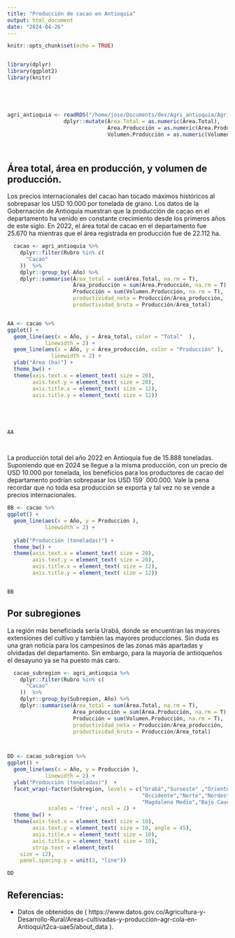 ```yaml
---
title: "Producción de cacao en Antioquia"
output: html_document
date: "2024-04-26"
---
```


```r
knitr::opts_chunk$set(echo = TRUE)


library(dplyr)
library(ggplot2)
library(knitr)





agri_antioquia <- readRDS("/home/jose/Documents/dev/Agri_antioquia/Agri_antioquia/data/agri_antioquia.rds") %>%
                  dplyr::mutate(Área.Total = as.numeric(Área.Total),
                                Área.Producción = as.numeric(Área.Producción),
                                Volumen.Producción = as.numeric(Volumen.Producción))




```

## Área total, área en producción, y volumen de producción.

Los precios internacionales del cacao han tocado máximos históricos al sobrepasar los USD 10.000 por tonelada de grano.
Los datos de la Gobernación de Antioquia muestran que la producción de cacao en el departamento ha venido en constante crecimiento desde los primeros años de este siglo. En 2022, el área total de cacao en el departamento fue 25.670 ha mientras que el área registrada en producción fue de 22.112 ha.

```r


  cacao <- agri_antioquia %>%
    dplyr::filter(Rubro %in% c(
      "Cacao"
    ))  %>%
    dplyr::group_by( Año) %>%
    dplyr::summarise(Área_total = sum(Área.Total, na.rm = T),
                     Área_producción = sum(Área.Producción, na.rm = T),
                     Producción = sum(Volumen.Producción, na.rm = T),
                     productividad_neta = Producción/Área_producción,
                     productividad_bruta = Producción/Área_total)


AA <- cacao %>%
ggplot() + 
  geom_line(aes(x = Año, y = Área_total, color = "Total"  ),
            linewidth = 2) +
  geom_line(aes(x = Año, y = Área_producción, color = "Producción" ),
              linewidth = 2) +
  ylab("Área (ha)") +
  theme_bw() +
  theme(axis.text.x = element_text( size = 20),
        axis.text.y = element_text( size = 20),  
        axis.title.x = element_text( size = 12),
        axis.title.y = element_text( size = 12))





AA




```


La producción total del año 2022  en Antioquia fue de 15.888 toneladas. Suponiendo que en 2024 se llegue a la misma producción, con un precio de USD 10.000 por tonelada, los beneficios para los productores de cacao del departamento podrían sobrepasar los USD 159`.000.000. Vale la pena recordar que no toda esa producción se exporta y tal vez no se vende a precios internacionales.

```r


BB <- cacao %>%
ggplot() + 
  geom_line(aes(x = Año, y = Producción ),
            linewidth = 2) +
  
  ylab("Producción (toneladas)") +
  theme_bw() +
  theme(axis.text.x = element_text( size = 20),
        axis.text.y = element_text( size = 20),  
        axis.title.x = element_text( size = 12),
        axis.title.y = element_text( size = 12))


BB

```


## Por subregiones

La región más beneficiada sería Urabá, donde se encuentran las mayores extensiones del cultivo y también las mayores producciones. Sin duda es una gran noticia para los campesinos de las zonas más apartadas y olvidadas del departamento. Sin embargo, para la mayoría de antioqueños el desayuno ya se ha puesto más caro. 

```r


  cacao_subregion <- agri_antioquia %>%
    dplyr::filter(Rubro %in% c(
      "Cacao"
    ))  %>%
    dplyr::group_by(Subregion, Año) %>%
    dplyr::summarise(Área_total = sum(Área.Total, na.rm = T),
                     Área_producción = sum(Área.Producción, na.rm = T),
                     Producción = sum(Volumen.Producción, na.rm = T),
                     productividad_neta = Producción/Área_producción,
                     productividad_bruta = Producción/Área_total) 



DD <- cacao_subregion %>%
ggplot() + 
  geom_line(aes(x = Año, y = Producción ),
            linewidth = 2) +
  ylab("Producción (toneladas)")  +
  facet_wrap(~factor(Subregion, levels = c("Urabá","Suroeste" ,"Oriente",
                                           "Occidente","Norte","Nordeste",
                                           "Magdalena Medio","Bajo Cauca")),
             scales = 'free', ncol = 2) +
  theme_bw() +
  theme(axis.text.x = element_text( size = 10),
        axis.text.y = element_text( size = 10, angle = 45),  
        axis.title.x = element_text( size = 10),
        axis.title.y = element_text( size = 10),
        strip.text = element_text(
    size = 12),
    panel.spacing.y = unit(3, "line"))

DD


```



## Referencias:

- Datos de obtenidos de ( https://www.datos.gov.co/Agricultura-y-Desarrollo-Rural/Areas-cultivadas-y-produccion-agr-cola-en-Antioqui/t2ca-uae5/about_data ).



